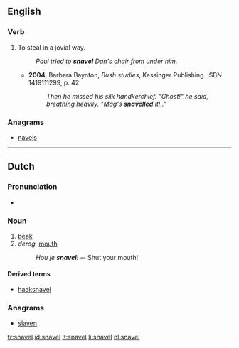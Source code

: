 ==English==

===Verb===
{{en-verb|snavels|snavelling|snavelled}}

# {{Australia}} To steal in a jovial way. 
#: ''Paul tried to '''snavel''' Dan's chair from under him.''
#* '''2004''', Barbara Baynton, ''Bush studies'', Kessinger Publishing. ISBN 1419111299, p. 42
#*: ''Then he missed his silk handkerchief. "Ghost!" he said, breathing heavily. "Mag's '''snavelled''' it!.."''  

===Anagrams===
* [[navels#English|navels]]

----

==Dutch==
{{wikipedia|lang=nl}}

===Pronunciation===
* {{audio|Nl-snavel.ogg|Audio}}

===Noun===
{{infl|nl|noun|g=m|plural|snavels}}

# [[beak]]
# ''derog.'' [[mouth]]
#: ''Hou je '''snavel'''!'' -- Shut your mouth!

====Derived terms====
* [[haaksnavel]]

===Anagrams===
* [[slaven#Dutch|slaven]]

[[fr:snavel]]
[[id:snavel]]
[[lt:snavel]]
[[li:snavel]]
[[nl:snavel]]